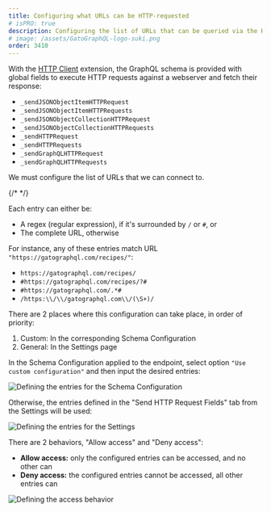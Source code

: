 ```yaml
---
title: Configuring what URLs can be HTTP-requested
# isPRO: true
description: Configuring the list of URLs that can be queried via the HTTP client fields added to the GraphQL schema.
# image: /assets/GatoGraphQL-logo-suki.png
order: 3410
---
```


With the [HTTP Client](../../../extensions/http-client/) extension, the GraphQL schema is provided with global fields to execute HTTP requests against a webserver and fetch their response:

- `_sendJSONObjectItemHTTPRequest`
- `_sendJSONObjectItemHTTPRequests`
- `_sendJSONObjectCollectionHTTPRequest`
- `_sendJSONObjectCollectionHTTPRequests`
- `_sendHTTPRequest`
- `_sendHTTPRequests`
- `_sendGraphQLHTTPRequest`
- `_sendGraphQLHTTPRequests`

We must configure the list of URLs that we can connect to.

{/* <!-- By default, this list is initially empty. (Unless the unsafe default settings to [build static sites](../building-static-sites) are enabled, in which case any URL is allowed by default.) --> */}

Each entry can either be:

- A regex (regular expression), if it's surrounded by `/` or `#`, or
- The complete URL, otherwise

For instance, any of these entries match URL `"https://gatographql.com/recipes/"`:

- `https://gatographql.com/recipes/`
- `#https://gatographql.com/recipes/?#`
- `#https://gatographql.com/.*#`
- `/https:\\/\\/gatographql.com\\/(\S+)/`

There are 2 places where this configuration can take place, in order of priority:

1. Custom: In the corresponding Schema Configuration
2. General: In the Settings page

In the Schema Configuration applied to the endpoint, select option `"Use custom configuration"` and then input the desired entries:

![Defining the entries for the Schema Configuration](/assets/guides/upstream-pro/http-requests-schema-configuration-entries.png "Defining the entries for the Schema Configuration")

Otherwise, the entries defined in the "Send HTTP Request Fields" tab from the Settings will be used:

<div class="img-width-1024" markdown="1">

![Defining the entries for the Settings](/assets/guides/upstream-pro/http-requests-settings-entries.png "Defining the entries for the Settings")

</div>

There are 2 behaviors, "Allow access" and "Deny access":

- **Allow access:** only the configured entries can be accessed, and no other can
- **Deny access:** the configured entries cannot be accessed, all other entries can

<div class="img-width-1024" markdown="1">

![Defining the access behavior](/assets/guides/upstream-pro/http-requests-settings-behavior.png "Defining the access behavior")

</div>
